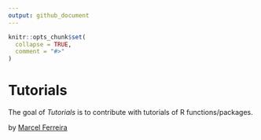 ```yaml
---
output: github_document
---
```


<!-- README.md is generated from README.Rmd. Please edit that file -->

```r
knitr::opts_chunk$set(
  collapse = TRUE,
  comment = "#>"
)
```

# Tutorials

<!-- badges: start -->
<!-- badges: end -->

The goal of *Tutorials* is to contribute with tutorials of R functions/packages.

by [Marcel Ferreira](www.github.com/marceelrf)

